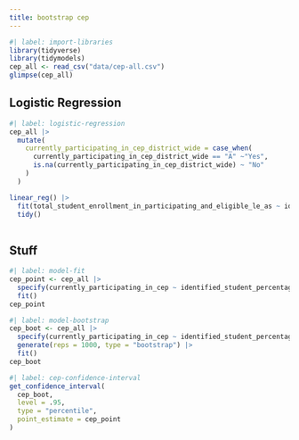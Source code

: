 ```yaml
---
title: bootstrap cep
---
```


```r
#| label: import-libraries
library(tidyverse)
library(tidymodels)
cep_all <- read_csv("data/cep-all.csv")
glimpse(cep_all)
```

## Logistic Regression

```r
#| label: logistic-regression
cep_all |> 
  mutate(
    currently_participating_in_cep_district_wide = case_when(
      currently_participating_in_cep_district_wide == "A" ~"Yes", 
      is.na(currently_participating_in_cep_district_wide) ~ "No"
    )
  ) 

linear_reg() |> 
  fit(total_student_enrollment_in_participating_and_eligible_le_as ~ identified_student_percentage_isp, data = cep_all) |> 
  tidy()
  
```



## Stuff

```r
#| label: model-fit
cep_point <- cep_all |> 
  specify(currently_participating_in_cep ~ identified_student_percentage_isp) |> 
  fit()
cep_point
```

```r
#| label: model-bootstrap
cep_boot <- cep_all |> 
  specify(currently_participating_in_cep ~ identified_student_percentage_isp) |> 
  generate(reps = 1000, type = "bootstrap") |> 
  fit()
cep_boot
```

```r
#| label: cep-confidence-interval
get_confidence_interval(
  cep_boot,
  level = .95,
  type = "percentile",
  point_estimate = cep_point
)
```

